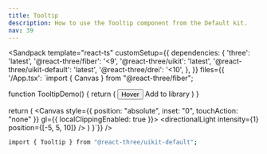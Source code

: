 ```yaml
---
title: Tooltip
description: How to use the Tooltip component from the Default kit.
nav: 39
---
```


<Sandpack
  template="react-ts"
  customSetup={{
    dependencies: {
      'three': 'latest',
      '@react-three/fiber': '<9',
      '@react-three/uikit': 'latest',
      '@react-three/uikit-default': 'latest',
      '@react-three/drei': '<10',
    },
  }}
  files={{
    '/App.tsx': `import { Canvas } from "@react-three/fiber";

function TooltipDemo() {
  return (
    <Tooltip>
      <TooltipTrigger>
        <Button variant="outline">
          <Text>Hover</Text>
        </Button>
      </TooltipTrigger>
      <TooltipContent>
        <Text>Add to library</Text>
      </TooltipContent>
    </Tooltip>
  )
}

  return (
    <Canvas style={{ position: "absolute", inset: "0", touchAction: "none" }} gl={{ localClippingEnabled: true }}>
      <ambientLight intensity={0.5} />
      <directionalLight intensity={1} position={[-5, 5, 10]} />
      <Fullscreen
        overflow="scroll"
        flexDirection="column"
        alignItems="center"
        padding={32}
      >
        <TooltipDemo />
      </Fullscreen>
    </Canvas>
  )
}`}}
/>

```bash
import { Tooltip } from "@react-three/uikit-default";
```
